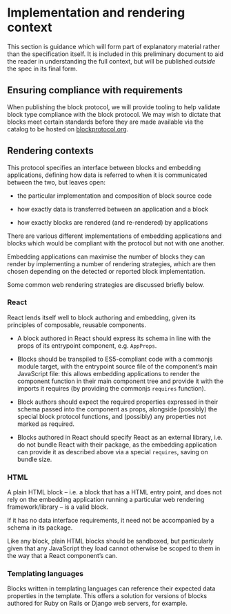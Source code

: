 # Implementation and rendering context

<InfoCard>

This section is guidance which will form part of explanatory material rather than the specification itself.
It is included in this preliminary document to aid the reader in understanding the full context, but will be published _outside_ the spec in its final form.

</InfoCard>

## Ensuring compliance with requirements

When publishing the block protocol, we will provide tooling to help validate block type compliance with the block protocol.
We may wish to dictate that blocks meet certain standards before they are made available via the catalog to be hosted on [blockprotocol.org](https://blockprotocol.org).

## Rendering contexts

This protocol specifies an interface between blocks and embedding applications, defining how data is referred to when it is communicated between the two, but leaves open:

- the particular implementation and composition of block source code

- how exactly data is transferred between an application and a block

- how exactly blocks are rendered (and re-rendered) by applications

There are various different implementations of embedding applications and blocks which would be compliant with the protocol but not with one another.

Embedding applications can maximise the number of blocks they can render by implementing a number of rendering strategies, which are then chosen depending on the detected or reported block implementation.

Some common web rendering strategies are discussed briefly below.

### React

React lends itself well to block authoring and embedding, given its principles of composable, reusable components.

- A block authored in React should express its schema in line with the props of its entrypoint component, e.g. `AppProps`.

- Blocks should be transpiled to ES5-compliant code with a commonjs module target, with the entrypoint source file of the component’s main JavaScript file: this allows embedding applications to render the component function in their main component tree and provide it with the imports it requires (by providing the commonjs `requires` function).

- Block authors should expect the required properties expressed in their schema passed into the component as props, alongside (possibly) the special block protocol functions, and (possibly) any properties not marked as required.

- Blocks authored in React should specify React as an external library, i.e. do not bundle React with their package, as the embedding application can provide it as described above via a special `requires`, saving on bundle size.

### HTML

A plain HTML block – i.e. a block that has a HTML entry point, and does not rely on the embedding application running a particular web rendering framework/library – is a valid block.

If it has no data interface requirements, it need not be accompanied by a schema in its package.

Like any block, plain HTML blocks should be sandboxed, but particularly given that any JavaScript they load cannot otherwise be scoped to them in the way that a React component’s can.

### Templating languages

Blocks written in templating languages can reference their expected data properties in the template.
This offers a solution for versions of blocks authored for Ruby on Rails or Django web servers, for example.

